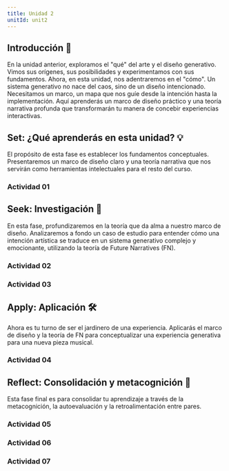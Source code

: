 ```yaml
---
title: Unidad 2
unitId: unit2
---
```



## Introducción 📜

En la unidad anterior, exploramos el "qué" del arte y el diseño generativo. Vimos sus orígenes, sus posibilidades 
y experimentamos con sus fundamentos. Ahora, en esta unidad, nos adentraremos en el "cómo". Un sistema generativo 
no nace del caos, sino de un diseño intencionado. Necesitamos un marco, un mapa que nos guíe desde la intención 
hasta la implementación. Aquí aprenderás un marco de diseño práctico y una teoría narrativa profunda que 
transformarán tu manera de concebir experiencias interactivas.

## Set: ¿Qué aprenderás en esta unidad? 💡

El propósito de esta fase es establecer los fundamentos conceptuales. Presentaremos un marco de 
diseño claro y una teoría narrativa que nos servirán como herramientas intelectuales para el resto del curso.

### Actividad 01

<ActivityPlaceholder 
  id='activity01'
  unit={frontmatter.unitId} 
/>

## Seek: Investigación 🔎

En esta fase, profundizaremos en la teoría que da alma a nuestro marco de diseño. Analizaremos a fondo un caso de 
estudio para entender cómo una intención artística se traduce en un sistema generativo complejo y emocionante, 
utilizando la teoría de Future Narratives (FN).

### Actividad 02

<ActivityPlaceholder 
  id='activity02'
  unit={frontmatter.unitId} 
/>

### Actividad 03

<ActivityPlaceholder 
  id='activity03'
  unit={frontmatter.unitId} 
/>

## Apply: Aplicación 🛠

Ahora es tu turno de ser el jardinero de una experiencia. Aplicarás el marco de diseño y la teoría de FN para 
conceptualizar una experiencia generativa para una nueva pieza musical.

### Actividad 04

<ActivityPlaceholder 
  id='activity04'
  unit={frontmatter.unitId} 
/>

## Reflect: Consolidación y metacognición 🤔

Esta fase final es para consolidar tu aprendizaje a través de la metacognición, la autoevaluación y la retroalimentación entre pares.

### Actividad 05

<ActivityPlaceholder 
  id='activity05'
  unit={frontmatter.unitId} 
/>

### Actividad 06

<ActivityPlaceholder 
  id='activity06'
  unit={frontmatter.unitId} 
/>

### Actividad 07

<ActivityPlaceholder 
  id='activity07'
  unit={frontmatter.unitId} 
/>
